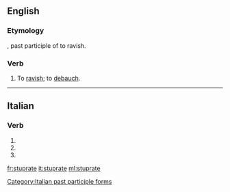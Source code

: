 ==English==

===Etymology===
{{etyl|la|en}} {{lena}} {{m|la|stupratus}}, past participle of {{m|la|stuprare}} to ravish.

===Verb===
{{en-verb|stuprat}}

# {{label|en|transitive|archaic}} To [[ravish]]; to [[debauch]].
#: {{rfquotek|Heywood}}

{{Webster 1913}}

----

==Italian==

===Verb===
{{head|it|verb form}}

# {{inflection of|stuprare||2|p|pres|indc|lang=it}}
# {{inflection of|stuprare||2|p|impr|lang=it}}
# {{feminine plural of|stuprato|lang=it}}

[[Category:Italian past participle forms]]

[[fr:stuprate]]
[[it:stuprate]]
[[ml:stuprate]]